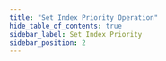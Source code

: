 ```yaml
---
title: "Set Index Priority Operation"
hide_table_of_contents: true
sidebar_label: Set Index Priority
sidebar_position: 2
---
```





<LanguageSwitcher supportedLanguages={supportedLanguages} />

<LanguageContent language="csharp">
   <SetIndexPriorityCsharp />
</LanguageContent>

<LanguageContent language="java">
   <SetIndexPriorityJava />
</LanguageContent>

<LanguageContent language="python">
   <SetIndexPriorityPython />
</LanguageContent>

<LanguageContent language="php">
   <SetIndexPriorityPhp />
</LanguageContent>

<LanguageContent language="nodejs">
   <SetIndexPriorityNodejs />
</LanguageContent>


<!---
### Indexes
- [What are Indexes](../../../../indexes/what-are-indexes)
- [Creating and Deploying Indexes](../../../../indexes/creating-and-deploying)

### Server
- [Index Administration](../../../../indexes/index-administration)

### Operations
- [How to Change Index Lock Mode](../../../../client-api/operations/maintenance/indexes/set-index-lock)


-->